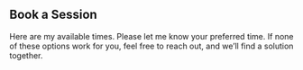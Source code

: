 ## Book a Session

Here are my available times. Please let me know your preferred time. If none of these options work for you, feel free to reach out, and we'll find a solution together.

<!-- Calendly inline widget begin -->
<div class="calendly-inline-widget" data-url="https://calendly.com/gustavocx/30m?hide_event_type_details=1" style="min-width:350px;height:800px;"></div>
<script type="text/javascript" src="https://assets.calendly.com/assets/external/widget.js" async></script>
<!-- Calendly inline widget end -->